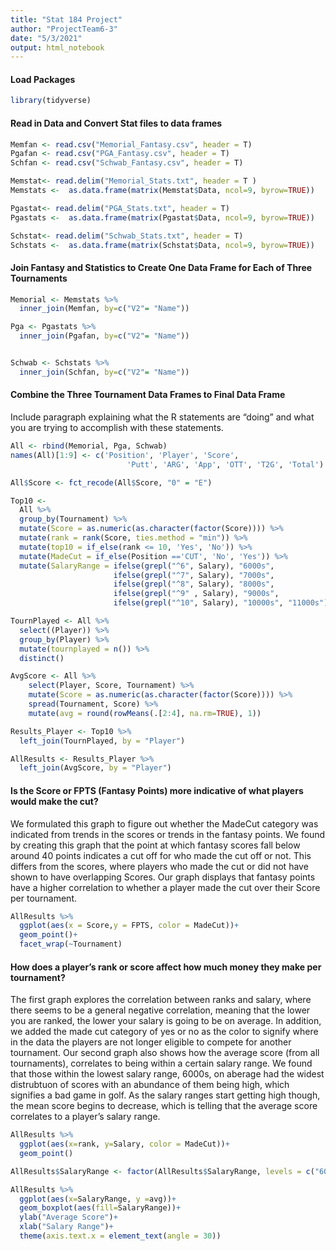 ```yaml
---
title: "Stat 184 Project"
author: "ProjectTeam6-3"
date: "5/3/2021"
output: html_notebook 
---
```




#### Load Packages
```r
library(tidyverse) 
```

#### Read in Data and Convert Stat files to data frames
```r
Memfan <- read.csv("Memorial_Fantasy.csv", header = T)
Pgafan <- read.csv("PGA_Fantasy.csv", header = T)
Schfan <- read.csv("Schwab_Fantasy.csv", header = T)

Memstat<- read.delim("Memorial_Stats.txt", header = T )
Memstats <-  as.data.frame(matrix(Memstat$Data, ncol=9, byrow=TRUE))

Pgastat<- read.delim("PGA_Stats.txt", header = T)
Pgastats <-  as.data.frame(matrix(Pgastat$Data, ncol=9, byrow=TRUE))

Schstat<- read.delim("Schwab_Stats.txt", header = T)
Schstats <-  as.data.frame(matrix(Schstat$Data, ncol=9, byrow=TRUE))
```

#### Join Fantasy and Statistics to Create One Data Frame for Each of Three Tournaments

```r
Memorial <- Memstats %>%
  inner_join(Memfan, by=c("V2"= "Name"))

Pga <- Pgastats %>%
  inner_join(Pgafan, by=c("V2"= "Name")) 


Schwab <- Schstats %>%
  inner_join(Schfan, by=c("V2"= "Name"))
```

#### Combine the Three Tournament Data Frames to Final Data Frame
Include paragraph explaining what the R statements are "doing" and what you are trying to accomplish with these statements.

```r
All <- rbind(Memorial, Pga, Schwab)
names(All)[1:9] <- c('Position', 'Player', 'Score', 
                          'Putt', 'ARG', 'App', 'OTT', 'T2G', 'Total')

All$Score <- fct_recode(All$Score, "0" = "E") 

Top10 <- 
  All %>%
  group_by(Tournament) %>%
  mutate(Score = as.numeric(as.character(factor(Score)))) %>%
  mutate(rank = rank(Score, ties.method = "min")) %>%
  mutate(top10 = if_else(rank <= 10, 'Yes', 'No')) %>%
  mutate(MadeCut = if_else(Position =='CUT', 'No', 'Yes')) %>%
  mutate(SalaryRange = ifelse(grepl("^6", Salary), "6000s",
                       ifelse(grepl("^7", Salary), "7000s",
                       ifelse(grepl("^8", Salary), "8000s",
                       ifelse(grepl("^9" , Salary), "9000s",
                       ifelse(grepl("^10", Salary), "10000s", "11000s"))))))

TournPlayed <- All %>%
  select((Player)) %>%
  group_by(Player) %>%
  mutate(tournplayed = n()) %>%
  distinct()

AvgScore <- All %>%
    select(Player, Score, Tournament) %>%
    mutate(Score = as.numeric(as.character(factor(Score)))) %>%
    spread(Tournament, Score) %>%
    mutate(avg = round(rowMeans(.[2:4], na.rm=TRUE), 1))

Results_Player <- Top10 %>%
  left_join(TournPlayed, by = "Player")

AllResults <- Results_Player %>%
  left_join(AvgScore, by = "Player")
```

#### Is the Score or FPTS (Fantasy Points) more indicative of what players would make the cut?
We formulated this graph to figure out whether the MadeCut category was indicated from trends in the scores or trends in the fantasy points. We found by creating this graph that the point at which fantasy scores fall below around 40 points indicates a cut off for who made the cut off or not. This differs from the scores, where players who made the cut or did not have shown to have overlapping Scores. Our graph displays that fantasy points have a higher correlation to whether a player made the cut over their Score per tournament.
```r
AllResults %>%
  ggplot(aes(x = Score,y = FPTS, color = MadeCut))+
  geom_point()+
  facet_wrap(~Tournament)
```
#### How does a player's rank or score affect how much money they make per tournament?
The first graph explores the correlation between ranks and salary, where there seems to be a general negative correlation, meaning that the lower you are ranked, the lower your salary is going to be on average. In addition, we added the made cut category of yes or no as the color to signify where in the data the players are not longer eligible to compete for another tournament. Our second graph also shows how the average score (from all tournaments), correlates to being within a certain salary range. We found that those within the lowest salary range, 6000s, on aberage had the widest distrubtuon of scores with an abundance of them being high, which signifies a bad game in golf. As the salary ranges start getting high though, the mean score begins to decrease, which is telling that the average score correlates to a player's salary range.
```r
AllResults %>%
  ggplot(aes(x=rank, y=Salary, color = MadeCut))+
  geom_point()
```
```r
AllResults$SalaryRange <- factor(AllResults$SalaryRange, levels = c("6000s", "7000s", "8000s", "9000s", "10000s", "11000s"))

AllResults %>%
  ggplot(aes(x=SalaryRange, y =avg))+
  geom_boxplot(aes(fill=SalaryRange))+
  ylab("Average Score")+
  xlab("Salary Range")+
  theme(axis.text.x = element_text(angle = 30))

```


